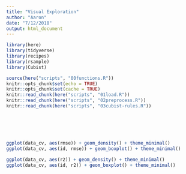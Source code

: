 ```yaml
---
title: "Visual Exploration"
author: "Aaron"
date: "7/12/2018"
output: html_document
---
```


```r
library(here)
library(tidyverse)
library(recipes)
library(rsample)
library(Cubist)

source(here("scripts", "00functions.R"))
knitr::opts_chunk$set(echo = TRUE)
knitr::opts_chunk$set(cache = TRUE)
knitr::read_chunk(here("scripts", "01load.R"))
knitr::read_chunk(here("scripts", "02preprocess.R"))
knitr::read_chunk(here("scripts", "03cubist-rules.R"))
```

```r
```

```r
```

```r
```

```r
```

```r
```

```r
ggplot(data_cv, aes(rmse)) + geom_density() + theme_minimal()
ggplot(data_cv, aes(id, rmse)) + geom_boxplot() + theme_minimal()

ggplot(data_cv, aes(r2)) + geom_density() + theme_minimal()
ggplot(data_cv, aes(id, r2)) + geom_boxplot() + theme_minimal()
```

